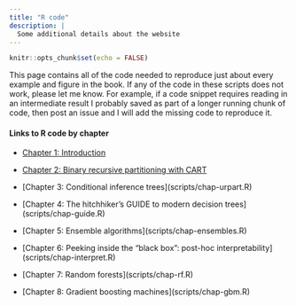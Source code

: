 ```yaml
---
title: "R code"
description: |
  Some additional details about the website
---
```


```r
knitr::opts_chunk$set(echo = FALSE)
```

This page contains all of the code needed to reproduce just about every example and figure in the book. If any of the code in these scripts does not work, please let me know. For example, if a code snippet requires reading in an intermediate result I probably saved as part of a longer running chunk of code, then post an issue and I will add the missing code to reproduce it.

#### Links to R code by chapter

-   [Chapter 1: Introduction](scripts/chap-intro.R)

-   [Chapter 2: Binary recursive partitioning with CART](scripts/chap-intro.R)

-   \[Chapter 3: Conditional inference trees\](scripts/chap-urpart.R)

-   \[Chapter 4: The hitchhiker's GUIDE to modern decision trees\](scripts/chap-guide.R)

-   \[Chapter 5: Ensemble algorithms\](scripts/chap-ensembles.R)

-   \[Chapter 6: Peeking inside the "black box": post-hoc interpretability\](scripts/chap-interpret.R)

-   \[Chapter 7: Random forests\](scripts/chap-rf.R)

-   \[Chapter 8: Gradient boosting machines\](scripts/chap-gbm.R)

